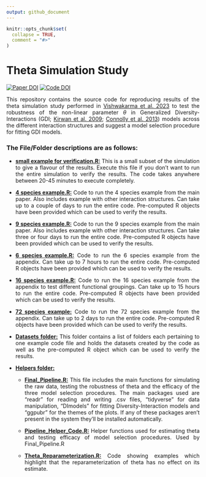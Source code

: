 ```yaml
---
output: github_document
---
```


<!-- README.md is generated from README.Rmd. Please edit that file -->
<style>
body {
text-align: justify}
</style>

```r
knitr::opts_chunk$set(
  collapse = TRUE,
  comment = "#>"
)
```


# Theta Simulation Study

<!-- badges: start -->
[![Paper DOI](https://img.shields.io/badge/Paper_DOI-10.1007/s10651--023--00563--w-green)](https://doi.org/10.1007/s10651-023-00563-w)
[![Code DOI](https://img.shields.io/badge/Code_DOI-10.5281/zenodo.10827269-blue)](https://doi.org/10.5281/zenodo.10827269)
<!-- badges: end -->

This repository contains the source code for reproducing results of the theta simulation study performed in [Vishwakarma et al. 2023](https://doi.org/10.1007/s10651-023-00563-w) to test the robustness of the non-linear parameter $\theta$ in Generalized Diversity-Interactions (GDI; [Kirwan et al. 2009](https://doi.org/10.1890/08-1684.1); [Connolly et al. 2013](https://doi.org/10.1111/1365-2745.12052)) models across the different interaction structures and suggest a model selection procedure for fitting GDI models.

###  The File/Folder descriptions are as follows:

* <u>**small example for verification.R:**</u> This is a small subset of the simulation to give a flavour of the results. Execute this file if you don't want to run the entire simulation to verify the results. The code takes anywhere between 20-45 minutes to execute completely.
 
* <u>**4 species example.R:**</u> Code to run the 4 species example from the main paper. Also includes example with other interaction structures. Can take up to a couple of days to run the entire code. Pre-computed R objects have been provided which can be used to verify the results.

* <u>**9 species example.R:**</u> Code to run the 9 species example from the main paper. Also includes example with other interaction structures. Can take three or four days to run the entire code. Pre-computed R objects have been provided which can be used to verify the results.

* <u>**6 species example.R:**</u> Code to run the 6 species example from the appendix. Can take up to 7 hours to run the entire code. Pre-computed R objects have been provided which can be used to verify the results.

* <u>**16 species example.R:**</u> Code to run the 16 species example from the appendix to test different functional groupings. Can take up to 15 hours to run the entire code. Pre-computed R objects have been provided which can be used to verify the results.

* <u>**72 species example:**</u> Code to run the 72 species example from the appendix. Can take up to 2 days to run the entire code. Pre-computed R objects have been provided which can be used to verify the results.


* <u>**Datasets folder:**</u> This folder contains a list of folders each pertaining to one example code file and holds the datasets created by the code as well as the pre-computed R object which can be used to verify the results.

* <u>**Helpers folder:**</u>
	+ <u>**Final_Pipeline.R:**</u> This file includes the main functions for simulating the raw data, testing the robustness of theta and the efficacy of the three model selection procedures. The main packages used are "readr" for reading and writing .csv files, "tidyverse" for data manipulation, "DImodels" for fitting Diversity-Interaction models and "ggpubr" for the themes of the plots. If any of these packages aren't present in the system they'll be installed automatically.
	
	+ <u>**Pipeline_Helper_Code.R:**</u> Helper functions used for estimating theta and testing efficacy of model selection procedures. Used by Final_Pipeline.R
	
	+ <u>**Theta_Reparameterization.R:**</u> Code showing examples which highlight that the reparameterization of theta has no effect on its estimate.

